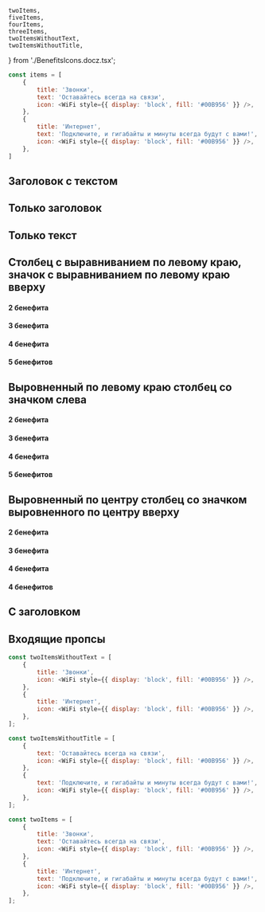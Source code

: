     twoItems,
    fiveItems,
    fourItems,
    threeItems,
    twoItemsWithoutText,
    twoItemsWithoutTitle,
} from './BenefitsIcons.docz.tsx';

```javascript collapse=Демо данные
const items = [
    {
        title: 'Звонки',
        text: 'Оставайтесь всегда на связи',
        icon: <WiFi style={{ display: 'block', fill: '#00B956' }} />,
    },
    {
        title: 'Интернет',
        text: 'Подключите, и гигабайты и минуты всегда будут с вами!',
        icon: <WiFi style={{ display: 'block', fill: '#00B956' }} />,
    },
]
```

## Заголовок с текстом

<Playground>
    <BenefitsIcons items={twoItems} />
</Playground>

## Только заголовок

<Playground>
    <BenefitsIcons
        items={twoItemsWithoutText}
        iconPosition="left-side"
    />
</Playground>

## Только текст

<Playground>
    <BenefitsIcons
        items={twoItemsWithoutTitle}
        iconPosition="left-side"
    />
</Playground>

## Столбец с выравниванием по левому краю, значок с выравниванием по левому краю вверху

#### 2 бенефита
<Playground>
    <BenefitsIcons
        items={twoItems}
        iconPosition="left-top"
    />
</Playground>

#### 3 бенефита
<Playground>
    <BenefitsIcons
        items={threeItems}
        iconPosition="left-top"
    />
</Playground>

#### 4 бенефита
<Playground>
    <BenefitsIcons
        items={fourItems}
        iconPosition="left-top"
    />
</Playground>

#### 5 бенефитов
<Playground>
    <BenefitsIcons
        items={fiveItems}
        iconPosition="left-top"
    />
</Playground>

## Выровненный по левому краю столбец со значком слева

#### 2 бенефита
<Playground>
    <BenefitsIcons
        items={twoItems}
        iconPosition="left-side"
    />
</Playground>

#### 3 бенефита
<Playground>
    <BenefitsIcons
        items={threeItems}
        iconPosition="left-side"
    />
</Playground>

#### 4 бенефита
<Playground>
    <BenefitsIcons
        items={fourItems}
        iconPosition="left-side"
    />
</Playground>

#### 5 бенефитов
<Playground>
    <BenefitsIcons
        items={fiveItems}
        iconPosition="left-side"
    />
</Playground>

## Выровненный по центру столбец со значком выровненного по центру вверху

#### 2 бенефита
<Playground>
    <BenefitsIcons
        items={twoItems}
        iconPosition="center-top"
    />
</Playground>

#### 3 бенефита
<Playground>
    <BenefitsIcons
        items={threeItems}
        iconPosition="center-top"
    />
</Playground>

#### 4 бенефита
<Playground>
    <BenefitsIcons
        items={fourItems}
        iconPosition="center-top"
    />
</Playground>

#### 4 бенефитов
<Playground>
    <BenefitsIcons
        items={fiveItems}
        iconPosition="center-top"
    />
</Playground>

## С заголовком
<Playground>
    <Container>
        <TitleDescriptionBox title="Возможные услуги" />
        <BenefitsIcons
            items={twoItems}
            iconPosition="left-top"
        />
    </Container>
</Playground>

## Входящие пропсы

``` javascript
const twoItemsWithoutText = [
    {
        title: 'Звонки',
        icon: <WiFi style={{ display: 'block', fill: '#00B956' }} />,
    },
    {
        title: 'Интернет',
        icon: <WiFi style={{ display: 'block', fill: '#00B956' }} />,
    },
];

const twoItemsWithoutTitle = [
    {
        text: 'Оставайтесь всегда на связи',
        icon: <WiFi style={{ display: 'block', fill: '#00B956' }} />,
    },
    {
        text: 'Подключите, и гигабайты и минуты всегда будут с вами!',
        icon: <WiFi style={{ display: 'block', fill: '#00B956' }} />,
    },
];

const twoItems = [
    {
        title: 'Звонки',
        text: 'Оставайтесь всегда на связи',
        icon: <WiFi style={{ display: 'block', fill: '#00B956' }} />,
    },
    {
        title: 'Интернет',
        text: 'Подключите, и гигабайты и минуты всегда будут с вами!',
        icon: <WiFi style={{ display: 'block', fill: '#00B956' }} />,
    },
];
```
